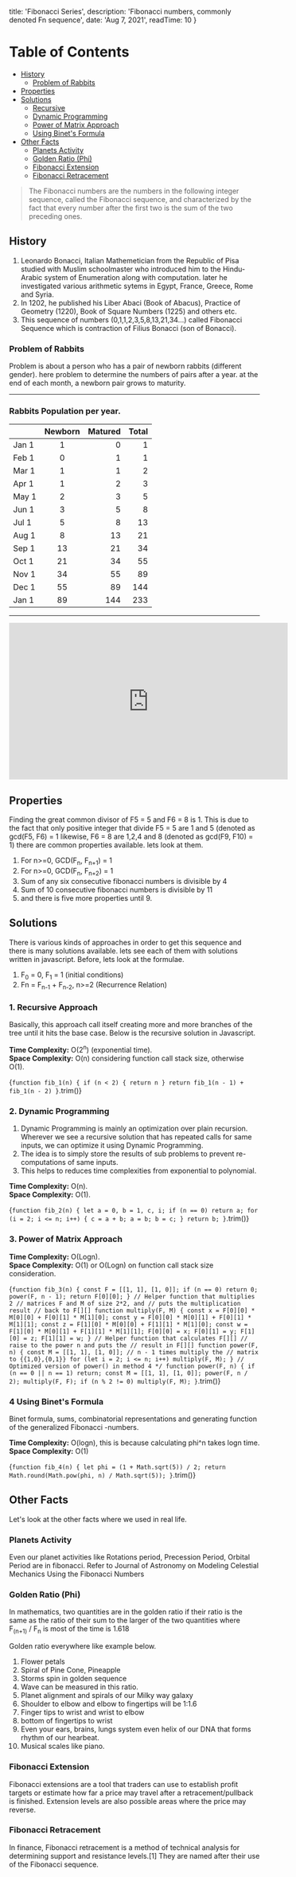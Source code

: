 
  title: 'Fibonacci Series',
  description: 'Fibonacci numbers, commonly denoted Fn sequence',
  date: 'Aug 7, 2021',
  readTime: 10 
}


Table of Contents
=================

   * [History](#history)
      * [Problem of Rabbits](#problem-of-rabbits)
   * [Properties](#properties)
   * [Solutions](#solutions)
      * [Recursive](#recursive)
      * [Dynamic Programming](#dynamic-programming)
      * [Power of Matrix Approach](#power-of-matrix-approach)
      * [Using Binet's Formula](#using-binets-formula)
   * [Other Facts](#other-facts)
      * [Planets Activity](#planets-activity)
      * [Golden Ratio (Phi)](#golden-ratio)
      * [Fibonacci Extension](#fibonacci-extension)
      * [Fibonacci Retracement](#fibonacci-retracement)

> The Fibonacci numbers are the numbers in the following integer sequence, called the Fibonacci sequence, and characterized by the fact that every number after the first two is the sum of the two preceding ones.

## <a name="history">History</a>
1. <ExternalLink url="https://en.wikipedia.org/wiki/Fibonacci">Leonardo Bonacci</ExternalLink>, Italian Mathemetician from the Republic of Pisa studied with Muslim schoolmaster who introduced him to the Hindu-Arabic system of Enumeration along with computation. later he investigated various arithmetic sytems in Egypt, France, Greece, Rome and Syria.
1. In 1202, he published his <ExternalLink url="https://en.wikipedia.org/wiki/Liber_Abaci">Liber Abaci</ExternalLink> (Book of Abacus), Practice of Geometry (1220), Book of Square Numbers (1225) and others etc.
1. This sequence of numbers (0,1,1,2,3,5,8,13,21,34...) called Fibonacci Sequence which is contraction of Filius Bonacci (son of Bonacci).

### <a name="problem-of-rabbits">Problem of Rabbits</a>
Problem is about a person who has a pair of newborn rabbits (different gender). here problem to determine the numbers of pairs after a year. at the end of each month, a newborn pair grows to maturity. 

- - -
### Rabbits Population per year.
|    | Newborn |  Matured |  Total |
|----------|:-------------:|------:|------:|
| Jan 1 |  1 | 0 | 1 |
| Feb 1 |  0 | 1 | 1 |
| Mar 1 |  1 | 1 | 2 |
| Apr 1 |  1 | 2 | 3 |
| May 1 |  2 | 3 | 5 |
| Jun 1 |  3 | 5 | 8 |
| Jul 1 |  5 | 8 | 13 |
| Aug 1 |  8 | 13 | 21 |
| Sep 1 |  13 | 21 | 34 |
| Oct 1 |  21 | 34 | 55 |
| Nov 1 |  34 | 55 | 89 |
| Dec 1 |  55 | 89 | 144 |
| Jan 1 |  89 | 144 | 233 |

- - -

<iframe width="560" height="315" src="https://www.youtube.com/embed/X1L8XMTi_Vw" title="YouTube video player" frameBorder="0" allow="accelerometer; autoplay; clipboard-write; encrypted-media; gyroscope; picture-in-picture" allowFullScreen></iframe>

## <a name="properties">Properties</a>
Finding the great common divisor of F5 = 5 and F6 = 8 is 1. This is due to the fact that only positive integer that divide F5 = 5 are 1 and 5 (denoted as gcd(F5, F6) = 1 likewise, F6 = 8 are 1,2,4 and 8 (denoted as gcd(F9, F10) = 1) there are common properties available. lets look at them.

1. For n>=0, GCD(F<sub>n</sub>, F<sub>n+1</sub>) = 1
1. For n>=0, GCD(F<sub>n</sub>, F<sub>n+2</sub>) = 1
1. Sum of any six consecutive fibonacci numbers is divisible by 4
1. Sum of 10 consecutive fibonacci numbers is divisible by 11
1. and there is five more properties until 9.

## <a name="solutions">Solutions</a>
There is various kinds of approaches in order to get this sequence and there is many solutions available. lets see each of them with solutions written in javascript. 
Before, lets look at the formulae.

1. F<sub>0</sub> = 0, F<sub>1</sub> = 1 (initial conditions)
2. Fn = F<sub>n-1</sub> + F<sub>n-2</sub>, n>=2 (Recurrence Relation)

### 1. <a name="properties">Recursive Approach</a>
Basically, this approach call itself creating more and more branches of the tree until it hits the base case.
Below is the recursive solution in Javascript.

**Time Complexity:** O(2<sup>n</sup>) (exponential time). <br />
**Space Complexity:** O(n) considering function call stack size, otherwise O(1).

<CodeBlock>{`
function fib_1(n) {
  if (n < 2) {
    return n
  }
  return fib_1(n - 1) + fib_1(n - 2)
}
`.trim()}</CodeBlock>

### 2. <a name="dynamic-programming">Dynamic Programming</a>
1. Dynamic Programming is mainly an optimization over plain recursion. Wherever we see a recursive solution that has repeated calls for same inputs, we can optimize it using Dynamic Programming. 
1. The idea is to simply store the results of sub problems to prevent re-computations of same inputs.
1. This helps to reduces time complexities from exponential to polynomial.

**Time Complexity:** O(n). <br />
**Space Complexity:** O(1). 

<CodeBlock>{`
function fib_2(n) {
  let a = 0, b = 1, c, i;
  if (n == 0)
    return a;
  for (i = 2; i <= n; i++) {
    c = a + b;
    a = b;
    b = c;
  }
  return b;
}
`.trim()}</CodeBlock>

### 3. <a name="power-of-matrix-approach">Power of Matrix Approach</a>

**Time Complexity:** O(Logn). <br />
**Space Complexity:** O(1) or O(Logn) on function call stack size consideration. 

<CodeBlock>{`
function fib_3(n) {
  const F = [[1, 1], [1, 0]];
  if (n == 0)
    return 0;
  power(F, n - 1);
  return F[0][0];
}
// Helper function that multiplies 2
// matrices F and M of size 2*2, and
// puts the multiplication result
// back to F[][]
function multiply(F, M) {
  const x = F[0][0] * M[0][0] + F[0][1] * M[1][0];
  const y = F[0][0] * M[0][1] + F[0][1] * M[1][1];
  const z = F[1][0] * M[0][0] + F[1][1] * M[1][0];
  const w = F[1][0] * M[0][1] + F[1][1] * M[1][1];
  F[0][0] = x;
  F[0][1] = y;
  F[1][0] = z;
  F[1][1] = w;
}
// Helper function that calculates F[][]
// raise to the power n and puts the
// result in F[][]
function power(F, n) {
  const M = [[1, 1], [1, 0]];
  // n - 1 times multiply the
  // matrix to {{1,0},{0,1}}
  for (let i = 2; i <= n; i++)
    multiply(F, M);
}
// Optimized version of power() in method 4 */
function power(F, n) {
  if (n == 0 || n == 1)
    return;
  const M = [[1, 1], [1, 0]];
  power(F, n / 2);
  multiply(F, F);
  if (n % 2 != 0)
    multiply(F, M);
}
`.trim()}</CodeBlock>

### 4 <a name="using-binets-formula">Using Binet's Formula</a>
Binet formula, sums, combinatorial representations and generating function of the generalized Fibonacci -numbers.

**Time Complexity:** O(logn), this is because calculating phi^n takes logn time.  
**Space Complexity:** O(1)

<CodeBlock>{`
function fib_4(n) {
  let phi = (1 + Math.sqrt(5)) / 2;
  return Math.round(Math.pow(phi, n) / Math.sqrt(5));
}
`.trim()}</CodeBlock>

## <a name="other-facts">Other Facts</a>
Let's look at the other facts where we used in real life.

### <a name="planets-activity">Planets Activity</a>
Even our planet activities like Rotations period, Precession Period, Orbital Period are in fibonacci. Refer to Journal of Astronomy on <ExternalLink url="http://article.sapub.org/10.5923.j.astronomy.20190801.02.html">Modeling Celestial Mechanics Using the Fibonacci Numbers</ExternalLink>

### <a name="golden-ratio">Golden Ratio (Phi)</a>
In mathematics, two quantities are in the golden ratio if their ratio is the same as the ratio of their sum to the larger of the two quantities where F<sub>(n+1)</sub> / F<sub>n</sub> is most of the time is 1.618

Golden ratio everywhere like example below.

1. Flower petals
1. Spiral of Pine Cone, Pineapple
1. Storms spin in golden sequence
1. Wave can be measured in this ratio.
1. Planet alignment and spirals of our Milky way galaxy
1. Shoulder to elbow and elbow to fingertips will be 1:1.6
1. Finger tips to wrist and wrist to elbow
1. bottom of fingertips to wrist
1. Even your ears, brains, lungs system even helix of our DNA that forms rhythm of our hearbeat.
1. Musical scales like piano.

### <a name="fibonacci-extension">Fibonacci Extension</a>
Fibonacci extensions are a tool that traders can use to establish profit targets or estimate how far a price may travel after a retracement/pullback is finished. Extension levels are also possible areas where the price may reverse.

### <a name="fibonacci-retracement">Fibonacci Retracement</a>
In finance, Fibonacci retracement is a method of technical analysis for determining support and resistance levels.[1] They are named after their use of the Fibonacci sequence.
